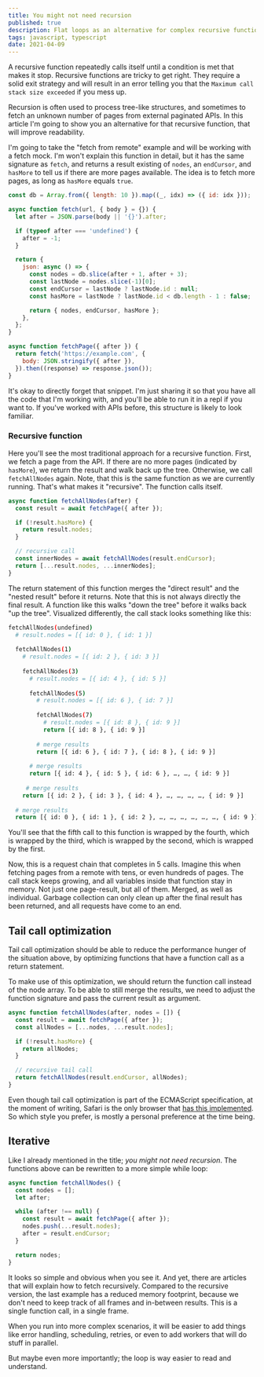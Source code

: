 ```yaml
---
title: You might not need recursion
published: true
description: Flat loops as an alternative for complex recursive functions
tags: javascript, typescript
date: 2021-04-09
---
```


A recursive function repeatedly calls itself until a condition is met that makes it stop. Recursive functions are tricky to get right. They require a solid exit strategy and will result in an error telling you that the `Maximum call stack size exceeded` if you mess up.

Recursion is often used to process tree-like structures, and sometimes to fetch an unknown number of pages from external paginated APIs. In this article I'm going to show you an alternative for that recursive function, that will improve readability.

I'm going to take the "fetch from remote" example and will be working with a fetch mock. I'm won't explain this function in detail, but it has the same signature as `fetch`, and returns a result existing of `nodes`, an `endCursor`, and `hasMore` to tell us if there are more pages available. The idea is to fetch more pages, as long as `hasMore` equals `true`.

```js
const db = Array.from({ length: 10 }).map((_, idx) => ({ id: idx }));

async function fetch(url, { body } = {}) {
  let after = JSON.parse(body || '{}').after;

  if (typeof after === 'undefined') {
    after = -1;
  }

  return {
    json: async () => {
      const nodes = db.slice(after + 1, after + 3);
      const lastNode = nodes.slice(-1)[0];
      const endCursor = lastNode ? lastNode.id : null;
      const hasMore = lastNode ? lastNode.id < db.length - 1 : false;

      return { nodes, endCursor, hasMore };
    },
  };
}

async function fetchPage({ after }) {
  return fetch('https://example.com', {
    body: JSON.stringify({ after }),
  }).then((response) => response.json());
}
```

It's okay to directly forget that snippet. I'm just sharing it so that you have all the code that I'm working with, and you'll be able to run it in a repl if you want to. If you've worked with APIs before, this structure is likely to look familiar.

### Recursive function

Here you'll see the most traditional approach for a recursive function. First, we fetch a page from the API. If there are no more pages (indicated by `hasMore`), we return the result and walk back up the tree. Otherwise, we call `fetchAllNodes` again. Note, that this is the same function as we are currently running. That's what makes it "recursive". The function calls itself.

```js
async function fetchAllNodes(after) {
  const result = await fetchPage({ after });

  if (!result.hasMore) {
    return result.nodes;
  }

  // recursive call
  const innerNodes = await fetchAllNodes(result.endCursor);
  return [...result.nodes, ...innerNodes];
}
```

The return statement of this function merges the "direct result" and the "nested result" before it returns. Note that this is not always directly the final result. A function like this walks "down the tree" before it walks back "up the tree". Visualized differently, the call stack looks something like this:

```bash
fetchAllNodes(undefined)
  # result.nodes = [{ id: 0 }, { id: 1 }]
  
  fetchAllNodes(1)
    # result.nodes = [{ id: 2 }, { id: 3 }]
    
    fetchAllNodes(3)
      # result.nodes = [{ id: 4 }, { id: 5 }]
      
      fetchAllNodes(5)
        # result.nodes = [{ id: 6 }, { id: 7 }]
        
        fetchAllNodes(7)
          # result.nodes = [{ id: 8 }, { id: 9 }]
          return [{ id: 8 }, { id: 9 }]
 
        # merge results
        return [{ id: 6 }, { id: 7 }, { id: 8 }, { id: 9 }]
        
      # merge results
      return [{ id: 4 }, { id: 5 }, { id: 6 }, …, …, { id: 9 }]
      
     # merge results
    return [{ id: 2 }, { id: 3 }, { id: 4 }, …, …, …, …, { id: 9 }]
    
  # merge results
  return [{ id: 0 }, { id: 1 }, { id: 2 }, …, …, …, …, …, …, { id: 9 }]]
```

You'll see that the fifth call to this function is wrapped by the fourth, which is wrapped by the third, which is wrapped by the second, which is wrapped by the first. 

Now, this is a request chain that completes in 5 calls. Imagine this when fetching pages from a remote with tens, or even hundreds of pages. The call stack keeps growing, and all variables inside that function stay in memory. Not just one page-result, but all of them. Merged, as well as individual. Garbage collection can only clean up after the final result has been returned, and all requests have come to an end.

## Tail call optimization

Tail call optimization should be able to reduce the performance hunger of the situation above, by optimizing functions that have a function call as a return statement. 

To make use of this optimization, we should return the function call instead of the node array. To be able to still merge the results, we need to adjust the function signature and pass the current result as argument.

```js
async function fetchAllNodes(after, nodes = []) {
  const result = await fetchPage({ after });
  const allNodes = [...nodes, ...result.nodes];

  if (!result.hasMore) {
    return allNodes;
  }

  // recursive tail call
  return fetchAllNodes(result.endCursor, allNodes);
}
```

Even though tail call optimization is part of the ECMAScript specification, at the moment of writing, Safari is the only browser that [has this implemented](https://kangax.github.io/compat-table/es6/#test-proper_tail_calls_(tail_call_optimisation)). So which style you prefer, is mostly a personal preference at the time being.

## Iterative

Like I already mentioned in the title; _you might not need recursion_. The functions above can be rewritten to a more simple while loop:

```js
async function fetchAllNodes() {
  const nodes = [];
  let after;

  while (after !== null) {
    const result = await fetchPage({ after });
    nodes.push(...result.nodes);
    after = result.endCursor;
  }

  return nodes;
}
```

It looks so simple and obvious when you see it. And yet, there are articles that will explain how to fetch recursively. Compared to the recursive version, the last example has a reduced memory footprint, because we don't need to keep track of all frames and in-between results. This is a single function call, in a single frame. 

When you run into more complex scenarios, it will be easier to add things like error handling, scheduling, retries, or even to add workers that will do stuff in parallel.

But maybe even more importantly; the loop is way easier to read and understand.

